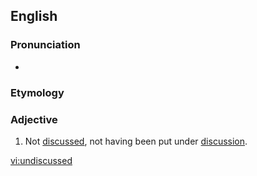 ==English==

===Pronunciation===
* {{rhymes|ʌst|lang=en}}

===Etymology===
{{prefix|en|un|discussed}}

===Adjective===
{{en-adj}}

# Not [[discussed]], not having been put under [[discussion]].

[[vi:undiscussed]]